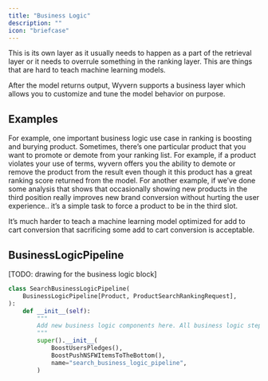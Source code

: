 ```yaml
---
title: "Business Logic"
description: ""
icon: "briefcase"
---
```


This is its own layer as it usually needs to happen as a part of the retrieval layer or it needs to overrule something in the ranking layer. This are things that are hard to teach machine learning models.

After the model returns output, Wyvern supports a business layer which allows you to customize and tune the model behavior on purpose.

## Examples

For example, one important business logic use case in ranking is boosting and burying product. Sometimes, there’s one particular product that you want to promote or demote from your ranking list. For example, if a product violates your use of terms, wyvern offers you the ability to demote or remove the product from the result even though it this product has a great ranking score returned from the model.
For another example, if we’ve done some analysis that shows that occasionally showing new products in the third position really improves new brand conversion without hurting the user experience.. it’s a simple task to force a product to be in the third slot.

It’s much harder to teach a machine learning model optimized for add to cart conversion that sacrificing some add to cart conversion is acceptable.

## BusinessLogicPipeline

[TODO: drawing for the business logic block]

```python
class SearchBusinessLogicPipeline(
    BusinessLogicPipeline[Product, ProductSearchRankingRequest],
):
    def __init__(self):
        """
        Add new business logic components here. All business logic steps are executed in the order defined here.
        """
        super().__init__(
            BoostUsersPledges(),
            BoostPushNSFWItemsToTheBottom(),
            name="search_business_logic_pipeline",
        )
```
